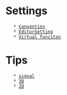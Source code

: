 = Settings =
    * [[Conventins]]
    * [[EditorSetting]]
    * [[Virtual funciton]]

= Tips =
    * [[signal]]
    * [[3D]]
    * [[2D]]
